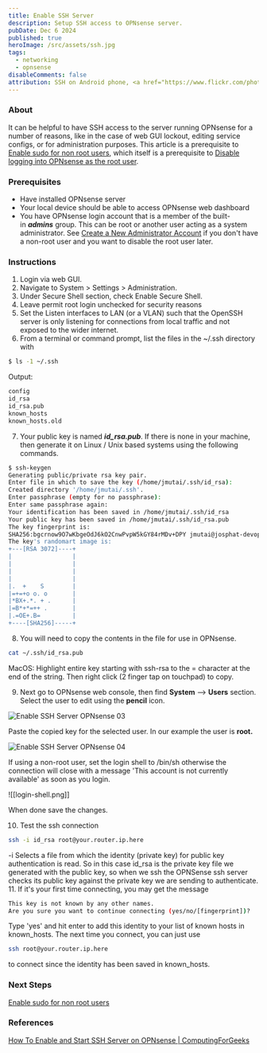 ```yaml
---
title: Enable SSH Server
description: Setup SSH access to OPNsense server.
pubDate: Dec 6 2024
published: true
heroImage: /src/assets/ssh.jpg
tags:
  - networking
  - opnsense
disableComments: false
attribution: SSH on Android phone, <a href="https://www.flickr.com/photos/36813960@N00/4095692874" title="SSH on my Droid">John Blyberg</a>, <a href="https://creativecommons.org/licenses/by/2.0/">CC BY 2.0</a>, via flickr
---
```

### About
It can be helpful to have SSH access to the server running OPNsense for a number of reasons, like in the case of web GUI lockout, editing service configs, or for administration purposes.
 This article is a prerequisite to [Enable sudo for non root users](../../posts/enable-sudo-for-non-root-user-with-admin-privileges),
 which itself is a prerequisite to [Disable logging into OPNsense as the root user](../../posts/disable-logging-into-opnsense-as-the-root-user).

### Prerequisites
- Have installed OPNsense server
- Your local device should be able to access OPNsense web dashboard
- You have OPNsense login account that is a member of the built-in **_admins_** group. This can be root or another user acting as a system administrator. See [Create a New Administrator Account](../../posts/create-a-new-administrator-account) if you don't have a non-root user and you want to disable the root user later. 

### Instructions
1. Login via web GUI.
2. Navigate to System > Settings > Administration.
3. Under Secure Shell section, check Enable Secure Shell.
4. Leave permit root login unchecked for security reasons
5. Set the Listen interfaces to LAN (or a VLAN) such that the OpenSSH server is only listening for connections from local traffic and not exposed to the wider internet.
6. From a terminal or command prompt, list the files in the ~/.ssh directory with
```bash
$ ls -1 ~/.ssh
```

Output:
```bash
config 
id_rsa 
id_rsa.pub
known_hosts 
known_hosts.old
```

7. Your public key is named **_id_rsa.pub_**. If there is none in your machine, then generate it on Linux / Unix based systems using the following commands.

```bash
$ ssh-keygen
Generating public/private rsa key pair.
Enter file in which to save the key (/home/jmutai/.ssh/id_rsa):
Created directory '/home/jmutai/.ssh'.
Enter passphrase (empty for no passphrase):
Enter same passphrase again:
Your identification has been saved in /home/jmutai/.ssh/id_rsa
Your public key has been saved in /home/jmutai/.ssh/id_rsa.pub
The key fingerprint is:
SHA256:bgcrnow9O7wKbgeOdJ6kO2CnwPvpW5kGY84rMDv+DPY jmutai@josphat-devops2
The key's randomart image is:
+---[RSA 3072]----+
|                 |
|                 |
|                 |
|                 |
|.  +    S        |
|=+=+o o. o       |
|*BX+.*. + .      |
|=B*+*=++ .       |
|.=OE+.B=         |
+----[SHA256]-----+
```

8. You will need to copy the contents in the file for use in OPNsense.

```bash
cat ~/.ssh/id_rsa.pub
```

MacOS: Highlight entire key starting with ssh-rsa to the = character at the end of the string. Then right click (2 finger tap on touchpad) to copy.

9. Next go to OPNsense web console, then find **System** –> **Users** section. Select the user to edit using the **pencil** icon.

![Enable SSH Server OPNsense 03](https://computingforgeeks.com/wp-content/uploads/2024/01/Enable-SSH-Server-OPNsense-03-1024x143.png?ezimgfmt=rs:484x68/rscb23/ng:webp/ngcb23 "How To Enable and Start SSH Server on OPNsense 4")

Paste the copied key for the selected user. In our example the user is **root.**

![Enable SSH Server OPNsense 04](https://computingforgeeks.com/wp-content/uploads/2024/01/Enable-SSH-Server-OPNsense-04-1024x204.png?ezimgfmt=rs:484x96/rscb23/ng:webp/ngcb23 "How To Enable and Start SSH Server on OPNsense 5")

If using a non-root user, set the login shell to /bin/sh otherwise the connection will close with a message 'This account is not currently available' as soon as you login.

![[login-shell.png]]


When done save the changes.

10. Test the ssh connection 
```bash
ssh -i id_rsa root@your.router.ip.here
```

-i Selects a file from which the identity (private key) for public key authentication is read. So in this case id_rsa is the private key file we generated with the public key, so when we ssh the OPNSense ssh server checks its public key against the private key we are sending to authenticate.
11. If it's your first time connecting, you may get the message
```bash
This key is not known by any other names.
Are you sure you want to continue connecting (yes/no/[fingerprint])?
```
Type 'yes' and hit enter to add this identity to your list of known hosts in known_hosts. The next time you connect, you can just use 
```bash
ssh root@your.router.ip.here
```
to connect since the identity has been saved in known_hosts.

### Next Steps
[Enable sudo for non root users](../../posts/enable-sudo-for-non-root-user-with-admin-privileges)


### References
[How To Enable and Start SSH Server on OPNsense | ComputingForGeeks](https://computingforgeeks.com/how-to-enable-and-start-ssh-server-on-opnsense/)
